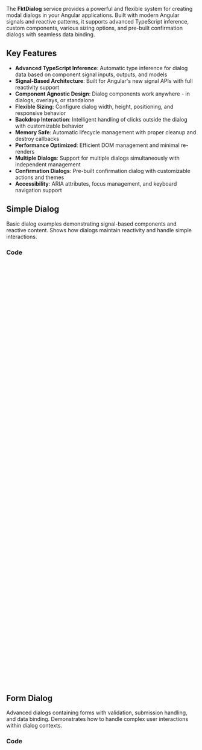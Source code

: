 
<Meta of={fktDialogStories} />

The **FktDialog** service provides a powerful and flexible system for creating modal dialogs in your Angular applications.
Built with modern Angular signals and reactive patterns, it supports advanced TypeScript inference, custom components, various sizing options, and pre-built confirmation dialogs with seamless data binding.

## Key Features

- **Advanced TypeScript Inference**: Automatic type inference for dialog data based on component signal inputs, outputs, and models
- **Signal-Based Architecture**: Built for Angular's new signal APIs with full reactivity support
- **Component Agnostic Design**: Dialog components work anywhere - in dialogs, overlays, or standalone
- **Flexible Sizing**: Configure dialog width, height, positioning, and responsive behavior
- **Backdrop Interaction**: Intelligent handling of clicks outside the dialog with customizable behavior
- **Memory Safe**: Automatic lifecycle management with proper cleanup and destroy callbacks
- **Performance Optimized**: Efficient DOM management and minimal re-renders
- **Multiple Dialogs**: Support for multiple dialogs simultaneously with independent management
- **Confirmation Dialogs**: Pre-built confirmation dialog with customizable actions and themes
- **Accessibility**: ARIA attributes, focus management, and keyboard navigation support

## Simple Dialog

Basic dialog examples demonstrating signal-based components and reactive content. Shows how dialogs maintain reactivity and handle simple interactions.

<Canvas sourceState='none' of={fktDialogStories.SimpleDialog} />

### Code
```typescript
@Component({
	selector: 'demo-simple-dialog',
	template: `
		<h2 class="title">{{ title() }}</h2>
		<p class="message">{{ message() }}</p>
		<fkt-buttons-list
			[actions]="actions()"
			horizontalAlignment="end"
		></fkt-buttons-list>
	`,
	styleUrl: './fkt-simple-dialog-demo.component.scss',
	imports: [FktButtonsListComponent]
})
export class FktSimpleDialogDemoComponent {
	title = input('Simple Dialog');
	message = input('This is a simple dialog with basic content.');

	closeDialog = output<void>();

	actions = computed((): FktButtonAction[] => [
		{
			identifier: 'close',
			text: 'Close',
			theme: 'raised',
			click: () => this.closeDialog.emit()
		}
	]);
}

@Component({
	selector: 'simple-dialog-example',
	template: `
		<div class="container">
			<fkt-button
				text="Open Simple Dialog"
				theme="raised"
				(click)="openDialog()"
			/>
			<fkt-button
				text="Update Message"
				theme="stroked"
				color="green"
				(click)="updateMessage()"
			/>
		</div>
	`,
	styleUrl: './fkt-simple-dialog-example.component.scss',
	imports: [FktButtonComponent]
})
export class FktSimpleDialogExampleComponent {
	private dialogService = inject(FktDialogService);
	messageSignal = signal('This message comes from a reactive signal!');

	openDialog() {
		const dialogInstance = this.dialogService.open({
			component: FktSimpleDialogDemoComponent,
			data: {
				title: 'Dynamic Simple Dialog',
				message: this.messageSignal,  // Reactive signal
				closeDialog: () => {
					console.log('Dialog closed');
					dialogInstance.close();
				}
			},
			panelOptions: {
				width: '400px',
				padding: '2rem'
			}
		});
	}

	updateMessage() {
		this.messageSignal.set('Message updated! See how it changes in open dialogs.');
	}
}
```

## Form Dialog

Advanced dialogs containing forms with validation, submission handling, and data binding. Demonstrates how to handle complex user interactions within dialog contexts.

<Canvas sourceState='none' of={fktDialogStories.FormDialog} />

### Code

```typescript
export interface FormData {
	name: string;
	email: string;
}

@Component({
	selector: 'demo-form-dialog',
	template: `
		<h2 class="header">{{ title() }}</h2>
		<p class="description">{{ description() }}</p>

		<div class="form">
			<fkt-input
				[control]="form.controls.name"
				label="Name"
				placeholder="Enter your name"
			></fkt-input>

			<fkt-input
				[control]="form.controls.email"
				label="Email"
				placeholder="Enter your email"
				type="text"
			></fkt-input>
		</div>

		<fkt-buttons-list
			[actions]="actions()"
			fill
		></fkt-buttons-list>
	`,
	styleUrl: './fkt-form-dialog-demo.component.scss',
	imports: [FktInputComponent, FktButtonsListComponent]
})
export class FktFormDialogDemoComponent {
	title = input('Form Dialog');
	description = input('Fill out the form below:');
	initialName = input('');
	initialEmail = input('');

	submit = output<FormData>();
	cancel = output<void>();

	private fb = inject(SignalFormBuilder);

	protected form = this.fb.strictGroup<FormData>({
		name: ['', SignalValidators.required()],
		email: ['', SignalValidators.email()],
	})

	protected actions = computed((): FktButtonAction[] => [
		{
			identifier: 'cancel',
			text: 'Cancel',
			theme: 'stroked',
			click: () => {
				this.cancel.emit();
			}
		},
		{
			identifier: 'save',
			text: 'Save',
			theme: 'raised',
			click: () => {
				this.submit.emit(this.form.value());
			}
		},
	]);
}

@Component({
	selector: 'form-dialog-example',
	template: `
		<div class="container">
			<fkt-button
				text="Contact Form"
				theme="stroked"
				color="primary"
				(click)="openContactForm()"
			/>
			<fkt-button
				text="User Registration"
				theme="stroked"
				color="green"
				(click)="openRegistrationForm()"
			/>
			<fkt-button
				text="Feedback Form"
				theme="stroked"
				color="yellow"
				(click)="openFeedbackForm()"
			/>
		</div>
	`,
	styleUrl: 'fkt-form-dialog-example.component.scss',
	imports: [FktButtonComponent]
})
export class FktFormDialogExampleComponent {
	private dialogService = inject(FktDialogService);

	protected openContactForm() {
		const dialogInstance = this.dialogService.open({
			component: FktFormDialogDemoComponent,
			data: {
				title: 'Contact Us',
				description: 'We would love to hear from you. Send us a message and we will respond as soon as possible.',
				initialName: '',
				initialEmail: '',
				submit: (formData: FormData) => {
					console.log('Contact form submitted:', formData);
					alert(`Thank you ${formData.name}! We received your message.`);
					dialogInstance.close();
				},
				cancel: () => {
					console.log('Contact form cancelled');
					dialogInstance.close();
				}
			},
			panelOptions: { width: '500px', padding: '2rem' }
		});
	}

	protected openRegistrationForm() {
		const dialogInstance = this.dialogService.open({
			component: FktFormDialogDemoComponent,
			data: {
				title: 'User Registration',
				description: 'Create your account by providing the required information.',
				initialName: '',
				initialEmail: '',
				submit: (formData: FormData) => {
					console.log('Registration form submitted:', formData);
					alert(`Welcome ${formData.name}! Your account has been created.`);
					dialogInstance.close();
				},
				cancel: () => dialogInstance.close()
			},
			panelOptions: { width: '500px', padding: '2rem' }
		});
	}

	protected openFeedbackForm() {
		const dialogInstance = this.dialogService.open({
			component: FktFormDialogDemoComponent,
			data: {
				title: 'Share Your Feedback',
				description: 'Help us improve by sharing your thoughts and suggestions.',
				initialName: 'John Doe',
				initialEmail: 'john@example.com',
				submit: (formData: FormData) => {
					console.log('Feedback form submitted:', formData);
					alert(`Thanks for your feedback, ${formData.name}!`);
					dialogInstance.close();
				},
				cancel: () => dialogInstance.close()
			},
			panelOptions: { width: '500px', padding: '2rem' }
		});
	}
}
```

## Custom Dialog

Advanced dialogs with complex content, icons, expandable details, and dynamic data. Shows custom styling, signal updates, and sophisticated user interactions.

<Canvas sourceState='none' of={fktDialogStories.CustomDialog} />

### Code
```typescript
@Component({
	selector: 'demo-custom-dialog',
	template: `
		<div class="container">
			<div>
				<div class="container__header">
					<fkt-icon [name]="iconName()"></fkt-icon>
					<h2>{{title()}}</h2>
				</div>

				<div class="container__message">
					<p>{{message()}}</p>
				</div>

				@if (showDetails()) {
					<div class="container__details">
						<h4>{{detailsTitle()}}</h4>
						<ul>
							@for (detail of details(); track detail) {
								<li>• {{detail}}</li>
							}
						</ul>
					</div>
				}
			</div>


			<fkt-buttons-list
				[actions]="actions()"
				horizontalAlignment="end"
				orientation="horizontal"
			></fkt-buttons-list>
		</div>
	`,
	styleUrl: './fkt-custom-dialog-demo.component.scss',
	imports: [FktIconComponent, FktButtonsListComponent]
})
export class FktCustomDialogDemoComponent {
	title = input('Custom Dialog');
	message = input<string | undefined>('This is a custom dialog with rich content, icons, and conditional sections.');
	iconName = input<FktIconName>('information-circle');
	detailsTitle = input<string | undefined>('Additional Details:');
	details = input([
		'Feature will be available in the next update',
		'You can subscribe to notifications',
		'Contact support for more information'
	]);

	detailsToggled = output<boolean>();
	dialogConfirmed = output<void>();

	protected showDetails = signal(false);

	protected actions = computed((): FktButtonAction[] => [
		{
			identifier: 'details',
			text: this.showDetails() ? 'Hide Details' : 'Show Details',
			theme: 'basic',
			click: () => this.toggleDetails()
		},
		{
			identifier: 'understand',
			text: 'I Understand',
			theme: 'raised',
			click: () => this.dialogConfirmed.emit()
		}
	]);

	private toggleDetails() {
		this.showDetails.update(current => !current);
		this.detailsToggled.emit(this.showDetails());
	}
}

@Component({
	selector: 'custom-dialog-example',
	template: `
		<div class="container">
			<fkt-button text="Open Custom Dialog" theme="raised" (click)="openDialog()" />
		</div>
	`,
	imports: [FktButtonComponent],
	styleUrl: './fkt-custom-dialog-example.component.scss'
})
export class FktCustomDialogExampleComponent {
	private dialogService = inject(FktDialogService);
	counterSignal = signal(0);

	protected openDialog() {
		const customDetails = [
			'This dialog demonstrates signal passing',
			'Custom details can be provided dynamically',
			`Counter value: ${this.counterSignal()}`
		];

		const dialogInstance = this.dialogService.open({
			component: FktCustomDialogDemoComponent,
			data: {
				title: 'Advanced Custom Dialog',
				message: 'This dialog shows advanced features with signals and dynamic content.',
				iconName: 'cog-6-tooth',
				detailsTitle: 'Technical Details:',
				details: customDetails,
				detailsToggled: (isVisible: boolean) => {
					console.log('Details toggled:', isVisible);
				},
				dialogConfirmed: () => {
					this.counterSignal.update(count => count + 1);
					console.log('Dialog confirmed! Counter:', this.counterSignal());
					dialogInstance.close();
				}
			},
			panelOptions: { width: '600px', padding: '2rem' }
		});
	}
}
```

## Confirmation Dialog

Pre-built confirmation dialogs for destructive actions and important decisions. Demonstrates the built-in `confirm()` method with customizable buttons, colors, and actions.

<Canvas sourceState='none' of={fktDialogStories.ConfirmationDialog} />

### Code
```typescript
@Component({
	selector: 'confirmation-dialog-example',
	template: `
		<div class="container">
			<fkt-button text="Delete Item" color="red" theme="raised" (click)="openDialog()" />
		</div>
	`,
	styleUrl: './fkt-confirmation-dialog-example.component.scss',
	imports: [FktButtonComponent]
})
export class FktConfirmationDialogExampleComponent {
	private dialogService = inject(FktDialogService);

	openDialog() {
		this.dialogService.confirm({
			title: 'Delete Item',
			description: 'This action cannot be undone. Are you sure you want to delete this item?',
			actions: {
				primary: {
					text: 'Delete',
					color: 'red',
					click: () => {
						console.log('Item deleted!');
					}
				},
				secondary: {
					text: 'Cancel'
				}
			},
			backdropClick: () => {
				console.log('Backdrop clicked - dialog cancelled');
			}
		});
	}
}
```

## Full Screen Dialog

Large dialogs covering most of the viewport (90vw × 80vh). Perfect for immersive experiences, detailed forms, complex content, or applications that need maximum screen real estate.

<Canvas sourceState='none' of={fktDialogStories.FullScreenDialog} />

### Code
```typescript
@Component({
	selector: 'demo-custom-dialog',
	template: `
		<div class="container">
			<div>
				<div class="container__header">
					<fkt-icon [name]="iconName()"></fkt-icon>
					<h2>{{title()}}</h2>
				</div>

				<div class="container__message">
					<p>{{message()}}</p>
				</div>

				@if (showDetails()) {
					<div class="container__details">
						<h4>{{detailsTitle()}}</h4>
						<ul>
							@for (detail of details(); track detail) {
								<li>• {{detail}}</li>
							}
						</ul>
					</div>
				}
			</div>


			<fkt-buttons-list
				[actions]="actions()"
				horizontalAlignment="end"
				orientation="horizontal"
			></fkt-buttons-list>
		</div>
	`,
	styleUrl: './fkt-custom-dialog-demo.component.scss',
	imports: [FktIconComponent, FktButtonsListComponent]
})
export class FktCustomDialogDemoComponent {
	title = input('Custom Dialog');
	message = input<string | undefined>('This is a custom dialog with rich content, icons, and conditional sections.');
	iconName = input<FktIconName>('information-circle');
	detailsTitle = input<string | undefined>('Additional Details:');
	details = input([
		'Feature will be available in the next update',
		'You can subscribe to notifications',
		'Contact support for more information'
	]);

	detailsToggled = output<boolean>();
	dialogConfirmed = output<void>();

	protected showDetails = signal(false);

	protected actions = computed((): FktButtonAction[] => [
		{
			identifier: 'details',
			text: this.showDetails() ? 'Hide Details' : 'Show Details',
			theme: 'basic',
			click: () => this.toggleDetails()
		},
		{
			identifier: 'understand',
			text: 'I Understand',
			theme: 'raised',
			click: () => this.dialogConfirmed.emit()
		}
	]);

	private toggleDetails() {
		this.showDetails.update(current => !current);
		this.detailsToggled.emit(this.showDetails());
	}
}

@Component({
	selector: 'fullscreen-dialog-example',
	template: `
		<div class="container">
			<fkt-button text="Open Full Screen" theme="raised" (click)="openDialog()" />
		</div>
	`,
	styleUrl: './fkt-fullscreen-dialog-example.component.scss',
	imports: [FktButtonComponent]
})
export class FktFullscreenDialogExampleComponent {
	private dialogService = inject(FktDialogService);

	protected openDialog() {
		const dialogInstance = this.dialogService.open({
			component: FktCustomDialogDemoComponent,
			data: {
				title: 'Full Screen Experience',
				message: 'This dialog demonstrates full screen capabilities with responsive design.',
				iconName: 'arrow-long-up' as FktIconName,
				details: [
					'Full viewport coverage',
					'Responsive layout',
					'Mobile-friendly design'
				],
				dialogConfirmed: () => dialogInstance.close()
			},
			panelOptions: {
				width: '100%',
				maxWidth: '100vw',
				maxHeight: '100vh',
				height: '100%',
				padding: '2rem',
				borderRadius: 'none'
			}
		});
	}
}
```

## Small Dialog

Compact dialogs (300px width) perfect for quick confirmations, simple interactions, and mobile-friendly experiences. Ideal for lightweight operations and minimal UI disruption.

<Canvas sourceState='none' of={fktDialogStories.SmallDialog} />

### Code
```typescript
@Component({
	selector: 'demo-simple-dialog',
	template: `
		<h2 class="title">{{ title() }}</h2>
		<p class="message">{{ message() }}</p>
		<fkt-buttons-list
			[actions]="actions()"
			horizontalAlignment="end"
		></fkt-buttons-list>
	`,
	styleUrl: './fkt-simple-dialog-demo.component.scss',
	imports: [FktButtonsListComponent]
})
export class FktSimpleDialogDemoComponent {
	title = input('Simple Dialog');
	message = input('This is a simple dialog with basic content.');

	closeDialog = output<void>();

	actions = computed((): FktButtonAction[] => [
		{
			identifier: 'close',
			text: 'Close',
			theme: 'raised',
			click: () => this.closeDialog.emit()
		}
	]);
}

@Component({
	selector: 'small-dialog-example',
	template: `
		<div class="container">
			<fkt-button text="Open Small Dialog" theme="raised" (click)="openDialog()" />
		</div>
	`,
	styleUrl: './fkt-small-dialog-example.component.scss',
	imports: [FktButtonComponent]
})
export class FktSmallDialogExampleComponent {
	private dialogService = inject(FktDialogService);

	openDialog() {
		const dialogInstance = this.dialogService.open({
			component: FktSimpleDialogDemoComponent,
			data: {
				title: 'Compact Dialog',
				message: 'Small dialogs are perfect for quick confirmations.',
				closeDialog: () => dialogInstance.close()
			},
			panelOptions: { width: '300px', padding: '2rem' }
		});
	}
}
```

## TypeScript Inference & Component Design

### Required: Signal-Based Component APIs

**Important**: The FktDialog service requires components to use Angular's signal-based APIs (`input()`, `output()`, `model()`) for proper TypeScript inference. Decorator-based components (`@Input`, `@Output`) are **not supported** due to TypeScript compilation limitations.

```typescript
// ✅ REQUIRED: Signal-based component (fully supported)
@Component({
	selector: 'my-dialog-component',
	template: `...`
})
export class MyDialogComponent {
	// Signal inputs - Required for TypeScript inference
	title = input('Default Title');
	userData = input<User>();
	config = input<DialogConfig>({ theme: 'light' });

	// Signal outputs - Required for callback type inference
	onSave = output<FormData>();
	onCancel = output<void>();
	onAction = output<{ type: string, payload: any }>();

	// Signal models - Required for two-way binding
	counter = model(0);
	items = model<string[]>([]);
}

// Perfect TypeScript inference when using signal-based components:
const dialogRef = this.dialogService.open({
	component: MyDialogComponent,
	data: {
		// ✅ Full IntelliSense for all inputs
		title: 'Custom Title',          // string - auto-completed
		userData: this.currentUser,     // User type enforced
		config: { theme: 'dark' },      // DialogConfig type enforced

		// ✅ TypeScript automatically infers callback parameter types
		onSave: (data) => {             // data is automatically typed as FormData
			console.log('Form saved:', data);
			dialogRef.close();
		},
		onCancel: () => {               // void - no parameters
			dialogRef.close();
		},
		onAction: (event) => {          // event is automatically typed as { type: string, payload: any }
			this.handleAction(event.type, event.payload);
		},

		// ✅ Two-way signal binding with type safety
		counter: this.sharedCounter,    // WritableSignal<number>
		items: this.sharedItems,        // WritableSignal<string[]>
	}
});

// ❌ NOT SUPPORTED: Decorator-based components won't compile
@Component({
	selector: 'decorator-component',
	template: `...`
})
export class DecoratorComponent {
	@Input() title: string = 'Default';         // ❌ Won't work
	@Input() userData?: User;                   // ❌ Won't work
	@Output() onSave = new EventEmitter<FormData>(); // ❌ Won't work
}

// This will result in TypeScript compilation errors:
const willNotCompile = this.dialogService.open({
	component: DecoratorComponent,  // ❌ TypeScript error
	data: { /* ... */ }             // ❌ No inference available
});
```

### Component Agnostic Design Benefits

Using signal-based APIs makes your dialog components truly **reusable** across different contexts:

```typescript
@Component({
	selector: 'user-profile-form',
	template: `
		<div class="p-4">
			<h3>{{ title() }}</h3>
			<form (ngSubmit)="handleSubmit()">
				<input [(ngModel)]="name" placeholder="Name" [readonly]="readonly()" />
				<input [(ngModel)]="email" placeholder="Email" [readonly]="readonly()" />
				<div class="flex gap-2">
					@if (!readonly()) {
						<button type="submit" [disabled]="!isValid()">Save</button>
						<button type="button" (click)="handleCancel()">Cancel</button>
					}
				</div>
			</form>
		</div>
	`,
	standalone: true
})
export class UserProfileFormComponent {
	// Signal inputs - work everywhere
	title = input('Edit Profile');
	initialName = input('');
	initialEmail = input('');
	readonly = input(false);

	// Signal outputs - work everywhere
	onSubmit = output<{ name: string, email: string }>();
	onCancel = output<void>();

	// Internal component state
	name = signal('');
	email = signal('');

	ngOnInit() {
		this.name.set(this.initialName());
		this.email.set(this.initialEmail());
	}

	isValid = computed(() =>
		this.name().trim().length > 0 &&
		this.email().includes('@')
	);

	handleSubmit() {
		if (this.isValid()) {
			this.onSubmit.emit({
				name: this.name(),
				email: this.email()
			});
		}
	}

	handleCancel() {
		this.onCancel.emit();
	}
}

// This component works seamlessly in ALL contexts:

// 1. ✅ In FktDialog (with automatic type inference)
this.dialogService.open({
	component: UserProfileFormComponent,
	data: {
		title: 'Create New User',
		initialName: '',
		initialEmail: '',
		readonly: false,
		onSubmit: (userData) => {
			// userData is automatically typed as { name: string, email: string }
			this.userService.create(userData);
			dialogRef.close();
		},
		onCancel: () => dialogRef.close()
	}
});

// 2. ✅ In FktOverlay
this.overlayService.open({
	component: UserProfileFormComponent,
	data: {
		title: 'Edit User',
		initialName: user.name,
		initialEmail: user.email,
		readonly: !canEdit,
		onSubmit: (userData) => this.updateUser(userData),
		onCancel: () => overlayRef.close()
	}
});

// 3. ✅ As standalone component in templates
@Component({
	template: `
		<user-profile-form
			[title]="'User Settings'"
			[initialName]="currentUser.name"
			[initialEmail]="currentUser.email"
			[readonly]="!canEditProfile"
			(onSubmit)="updateProfile($event)"
			(onCancel)="navigateBack()"
		/>
	`
})
export class ProfilePageComponent { /* ... */ }
```

### How the TypeScript Inference Works

The FktDialog service uses advanced TypeScript reflection to analyze your component's signal-based API at compile time:

```typescript
// The dialog service automatically extracts:
type ComponentInputs<T> = {
	[K in keyof T as T[K] extends InputSignal<any> ? K : never]: InputValue<T[K]>
};

type ComponentOutputs<T> = {
	[K in keyof T as T[K] extends OutputEmitterRef<any> ? K : never]: CallbackFor<T[K]>
};

type ComponentModels<T> = {
	[K in keyof T as T[K] extends ModelSignal<any> ? K : never]: WritableSignal<ModelValue<T[K]>>
};

// Results in perfectly typed dialog data:
type FktDialogData<T> =
	& Partial<ComponentInputs<T>>   // All inputs become optional data properties
	& ComponentOutputs<T>           // All outputs become required callback functions
	& Partial<ComponentModels<T>>;  // All models become optional signal bindings

// This magic only works with signal-based APIs!
```

### Migration from Decorator Components

If you have existing decorator-based components, here's how to migrate them:

```typescript
// Before: Decorator-based (won't work with FktDialog)
@Component({ /* ... */ })
export class OldComponent {
	@Input() title: string = '';
	@Input() data?: MyData;
	@Input() config: Config = { theme: 'light' };
	@Output() save = new EventEmitter<FormData>();
	@Output() cancel = new EventEmitter<void>();
}

// After: Signal-based (works perfectly with FktDialog)
@Component({ /* ... */ })
export class NewComponent {
	title = input('');
	data = input<MyData>();
	config = input<Config>({ theme: 'light' });
	save = output<FormData>();
	cancel = output<void>();

	// Migration tip: Keep the same logic, just change the API
	handleSave() {
		const formData = this.buildFormData();
		this.save.emit(formData); // Same emit pattern
	}
}
```

## API Reference

### FktDialogOptions Interface

```typescript
export interface FktDialogOptions<T> {
	component: Type<T>;                    // Angular component to display
	data: FktReactiveComponentData<T>;     // Data to pass to the component with signal support
	panelOptions?: {                       // Panel configuration options
		width?: string;                    // Dialog width (default: '100%')
		height?: string;                   // Dialog height (default: 'fit-content')
		maxHeight?: string;                // Maximum height (default: '90vh')
		maxWidth?: string;                 // Maximum width (default: '1200px')
		padding?: string;                  // Internal padding (default: '1rem')
		borderRadius?: string;             // Border radius (default: '1rem')
		backgroundColor?: string;          // Background color (default: 'white')
		backdropClick?: () => void;        // Backdrop click handler
	};
}
```

### FktDialogRef Interface

```typescript
export interface FktDialogRef<T> {
	componentRef: ComponentRef<T>;         // Reference to the dialog component
	close: () => void;                     // Method to close the dialog
}
```

### Confirmation Dialog Options

```typescript
export interface FktConfirmActionOptions {
	title: string;                         // Dialog title
	description?: string;                  // Optional description
	actions?: {
		primary?: Partial<FktButtonAction>;   // Primary action button
		secondary?: Partial<FktButtonAction>; // Secondary action button
	};
	backdropClick?: () => void;            // Backdrop click handler
}
```

## Dialog Sizing Options

The dialog service provides flexible sizing through `panelOptions`:

### Predefined Sizes
- **Small**: `width: '300px'` - Perfect for quick confirmations
- **Medium**: `width: '500px'` - Standard forms and content
- **Large**: `width: '700px'` - Detailed forms and complex content
- **Extra Large**: `width: '900px'` - Data tables and comprehensive interfaces
- **Full Screen**: `width: '90vw', height: '80vh'` - Immersive experiences

### Responsive Sizing
```typescript
panelOptions: {
	width: 'min(90vw, 600px)',  // Responsive width
	maxHeight: '80vh',          // Constrain height
	height: 'fit-content'       // Adapt to content
}
```

## Advanced Features & Tips

### Reactive Data Binding
While not required, signals enable powerful reactive patterns:

```typescript
// Option 1: Static data (simple and fine for most cases)
data: {
	title: 'Static Title',
	message: 'This won\'t change after dialog opens'
}

// Option 2: Reactive data (when you need live updates)
data: {
	title: this.dynamicTitle,      // Signal that can update
	message: this.liveMessage,     // Updates reflect in dialog
	counter: this.sharedCounter    // Two-way binding with models
}
```

### Multiple Dialog Management
```typescript
class MyComponent {
	private activeDialogs = new Map<string, FktDialogRef<any>>();

	openNamedDialog(id: string, config: any) {
		// Close existing dialog with same ID
		this.closeDialog(id);

		const dialogRef = this.dialogService.open(config);
		this.activeDialogs.set(id, dialogRef);
		return dialogRef;
	}

	closeDialog(id: string) {
		const dialog = this.activeDialogs.get(id);
		if (dialog) {
			dialog.close();
			this.activeDialogs.delete(id);
		}
	}

	closeAllDialogs() {
		this.activeDialogs.forEach(dialog => dialog.close());
		this.activeDialogs.clear();
	}
}
```

### Custom Backdrop Behavior
```typescript
panelOptions: {
	backdropClick: () => {
		if (this.hasUnsavedChanges()) {
			if (confirm('Discard changes?')) {
				dialogRef.close();
			}
		} else {
			dialogRef.close();
		}
	}
}
```

## Best Practices

### Component Design
- **Use signal-based APIs**: Required for TypeScript inference and reactivity
- **Keep components focused**: Each dialog component should have a single responsibility
- **Design for reusability**: Signal-based components work in dialogs, overlays, and standalone
- **Handle edge cases**: Consider what happens when users navigate away or refresh

### Data Management
- **Static vs Reactive**: Use static data for simple dialogs, reactive for live updates
- **Callback functions**: Handle dialog outputs by passing callback functions in data
- **State management**: Consider using signals for shared state across dialogs
- **Validation**: Implement proper form validation and user feedback

### Performance & Memory
- **Close properly**: Always call close() to prevent memory leaks
- **Limit concurrent dialogs**: Avoid opening too many dialogs simultaneously
- **Optimize templates**: Keep dialog templates lightweight and efficient
- **Lazy loading**: Consider loading heavy content only when needed

### User Experience
- **Appropriate sizing**: Choose sizes that fit content without overwhelming users
- **Clear actions**: Make primary and secondary actions obvious
- **Mobile friendly**: Test dialogs on various screen sizes
- **Keyboard navigation**: Ensure dialogs are accessible via keyboard
- **Focus management**: Handle focus properly when opening and closing

## Accessibility

- **Focus Management**: Focus is automatically managed when dialogs open and close
- **Keyboard Support**: ESC key closes dialogs, Tab navigation works within dialog content
- **ARIA Attributes**: Dialogs include proper ARIA roles and labels automatically
- **Screen Reader Support**: Dialog content is properly announced to screen readers
- **Backdrop Interaction**: Clicking outside the dialog provides expected behavior

## Performance

- **Efficient Rendering**: Dialogs use efficient DOM management and minimal re-renders
- **Memory Safe**: Components are properly destroyed when dialogs close
- **Position Optimization**: Dialog positioning calculations are optimized for performance
- **Lazy Destruction**: Dialog elements are removed from DOM after closing animation

## Common Use Cases

### Quick Actions
- **Confirmations**: Delete actions, save confirmations, navigation warnings
- **Input Collection**: Single field inputs, quick settings, preferences
- **Status Updates**: Success messages, error notifications, progress updates

### Forms & Data Entry
- **User Registration**: Account creation, profile setup, preferences
- **Data Collection**: Surveys, feedback forms, contact information
- **Content Creation**: Post creation, comment forms, media uploads

### Content Display
- **Details View**: User profiles, item details, expanded information
- **Media Preview**: Image galleries, video players, document viewers
- **Help & Documentation**: Tutorials, feature explanations, guidelines

### System Operations
- **Settings Management**: Application preferences, user settings, system configuration
- **Data Management**: Import/export operations, data processing, bulk actions
- **Administrative Tasks**: User management, system monitoring, configuration
